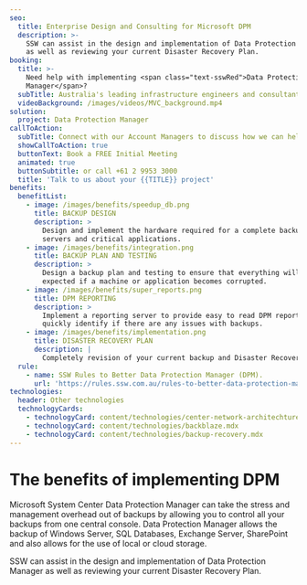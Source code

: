 ```yaml
---
seo:
  title: Enterprise Design and Consulting for Microsoft DPM
  description: >-
    SSW can assist in the design and implementation of Data Protection Manager
    as well as reviewing your current Disaster Recovery Plan.
booking:
  title: >-
    Need help with implementing <span class="text-sswRed">Data Protection
    Manager</span>?
  subTitle: Australia's leading infrastructure engineers and consultants
  videoBackground: /images/videos/MVC_background.mp4
solution:
  project: Data Protection Manager
callToAction:
  subTitle: Connect with our Account Managers to discuss how we can help.
  showCallToAction: true
  buttonText: Book a FREE Initial Meeting
  animated: true
  buttonSubtitle: or call +61 2 9953 3000
  title: 'Talk to us about your {{TITLE}} project'
benefits:
  benefitList:
    - image: /images/benefits/speedup_db.png
      title: BACKUP DESIGN
      description: >
        Design and implement the hardware required for a complete backup of your
        servers and critical applications.
    - image: /images/benefits/integration.png
      title: BACKUP PLAN AND TESTING
      description: >
        Design a backup plan and testing to ensure that everything will work as
        expected if a machine or application becomes corrupted.
    - image: /images/benefits/super_reports.png
      title: DPM REPORTING
      description: >
        Implement a reporting server to provide easy to read DPM reports to
        quickly identify if there are any issues with backups.
    - image: /images/benefits/implementation.png
      title: DISASTER RECOVERY PLAN
      description: |
        Completely revision of your current backup and Disaster Recovery Plan.
  rule:
    - name: SSW Rules to Better Data Protection Manager (DPM).
      url: 'https://rules.ssw.com.au/rules-to-better-data-protection-manager-dpm'
technologies:
  header: Other technologies
  technologyCards:
    - technologyCard: content/technologies/center-network-architechture.mdx
    - technologyCard: content/technologies/backblaze.mdx
    - technologyCard: content/technologies/backup-recovery.mdx
---
```


# The benefits of implementing **DPM**

Microsoft System Center Data Protection Manager can take the stress and management overhead out of backups by allowing you to control all your backups from one central console. Data Protection Manager allows the backup of Windows Server, SQL Databases, Exchange Server, SharePoint and also allows for the use of local or cloud storage.

SSW can assist in the design and implementation of Data Protection Manager as well as reviewing your current Disaster Recovery Plan.
